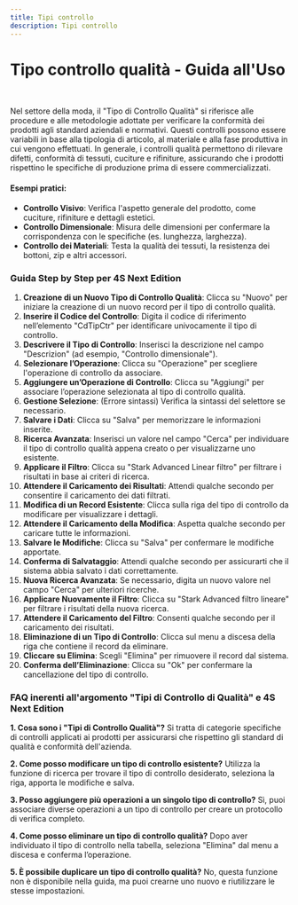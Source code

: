 ```yaml
---
title: Tipi controllo
description: Tipi controllo
---
```


# Tipo controllo qualità - Guida all'Uso

 

Nel settore della moda, il "Tipo di Controllo Qualità" si riferisce alle procedure e alle metodologie adottate per verificare la conformità dei prodotti agli standard aziendali e normativi. Questi controlli possono essere variabili in base alla tipologia di articolo, al materiale e alla fase produttiva in cui vengono effettuati. In generale, i controlli qualità permettono di rilevare difetti, conformità di tessuti, cuciture e rifiniture, assicurando che i prodotti rispettino le specifiche di produzione prima di essere commercializzati.

#### Esempi pratici:

* **Controllo Visivo**: Verifica l'aspetto generale del prodotto, come cuciture, rifiniture e dettagli estetici.
* **Controllo Dimensionale**: Misura delle dimensioni per confermare la corrispondenza con le specifiche (es. lunghezza, larghezza).
* **Controllo dei Materiali**: Testa la qualità dei tessuti, la resistenza dei bottoni, zip e altri accessori.

### Guida Step by Step per 4S Next Edition

1. **Creazione di un Nuovo Tipo di Controllo Qualità**: Clicca su "Nuovo" per iniziare la creazione di un nuovo record per il tipo di controllo qualità.
2. **Inserire il Codice del Controllo**: Digita il codice di riferimento nell’elemento "CdTipCtr" per identificare univocamente il tipo di controllo.
3. **Descrivere il Tipo di Controllo**: Inserisci la descrizione nel campo "Descrizion" (ad esempio, "Controllo dimensionale").
4. **Selezionare l’Operazione**: Clicca su "Operazione" per scegliere l'operazione di controllo da associare.
5. **Aggiungere un’Operazione di Controllo**: Clicca su "Aggiungi" per associare l’operazione selezionata al tipo di controllo qualità.
6. **Gestione Selezione**: (Errore sintassi) Verifica la sintassi del selettore se necessario.
7. **Salvare i Dati**: Clicca su "Salva" per memorizzare le informazioni inserite.
8. **Ricerca Avanzata**: Inserisci un valore nel campo "Cerca" per individuare il tipo di controllo qualità appena creato o per visualizzarne uno esistente.
9. **Applicare il Filtro**: Clicca su "Stark Advanced Linear filtro" per filtrare i risultati in base ai criteri di ricerca.
10. **Attendere il Caricamento dei Risultati**: Attendi qualche secondo per consentire il caricamento dei dati filtrati.
11. **Modifica di un Record Esistente**: Clicca sulla riga del tipo di controllo da modificare per visualizzare i dettagli.
12. **Attendere il Caricamento della Modifica**: Aspetta qualche secondo per caricare tutte le informazioni.
13. **Salvare le Modifiche**: Clicca su "Salva" per confermare le modifiche apportate.
14. **Conferma di Salvataggio**: Attendi qualche secondo per assicurarti che il sistema abbia salvato i dati correttamente.
15. **Nuova Ricerca Avanzata**: Se necessario, digita un nuovo valore nel campo "Cerca" per ulteriori ricerche.
16. **Applicare Nuovamente il Filtro**: Clicca su "Stark Advanced filtro lineare" per filtrare i risultati della nuova ricerca.
17. **Attendere il Caricamento del Filtro**: Consenti qualche secondo per il caricamento dei risultati.
18. **Eliminazione di un Tipo di Controllo**: Clicca sul menu a discesa della riga che contiene il record da eliminare.
19. **Cliccare su Elimina**: Scegli "Elimina" per rimuovere il record dal sistema.
20. **Conferma dell’Eliminazione**: Clicca su "Ok" per confermare la cancellazione del tipo di controllo.

### FAQ inerenti all'argomento "**Tipi di Controllo di Qualità"** e 4S Next Edition

**1. Cosa sono i "Tipi di Controllo Qualità"?**
Si tratta di categorie specifiche di controlli applicati ai prodotti per assicurarsi che rispettino gli standard di qualità e conformità dell'azienda.

**2. Come posso modificare un tipo di controllo esistente?**
Utilizza la funzione di ricerca per trovare il tipo di controllo desiderato, seleziona la riga, apporta le modifiche e salva.

**3. Posso aggiungere più operazioni a un singolo tipo di controllo?**
Sì, puoi associare diverse operazioni a un tipo di controllo per creare un protocollo di verifica completo.

**4. Come posso eliminare un tipo di controllo qualità?**
Dopo aver individuato il tipo di controllo nella tabella, seleziona "Elimina" dal menu a discesa e conferma l’operazione.

**5. È possibile duplicare un tipo di controllo qualità?**
No, questa funzione non è disponibile nella guida, ma puoi crearne uno nuovo e riutilizzare le stesse impostazioni.